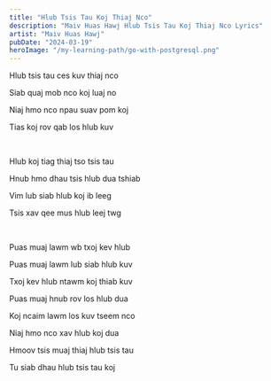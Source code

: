 ```yaml
---
title: "Hlub Tsis Tau Koj Thiaj Nco"
description: "Maiv Huas Hawj Hlub Tsis Tau Koj Thiaj Nco Lyrics"
artist: "Maiv Huas Hawj"
pubDate: "2024-03-19"
heroImage: "/my-learning-path/go-with-postgresql.png"
---
```


Hlub tsis tau ces kuv thiaj nco

Siab quaj mob nco koj luaj no

Niaj hmo nco npau suav pom koj

Tias koj rov qab los hlub kuv

<br />

Hlub koj tiag thiaj tso tsis tau

Hnub hmo dhau tsis hlub dua tshiab

Vim lub siab hlub koj ib leeg

Tsis xav qee mus hlub leej twg

<br />

Puas muaj lawm wb txoj kev hlub

Puas muaj lawm lub siab hlub kuv

Txoj kev hlub ntawm koj thiab kuv

Puas muaj hnub rov los hlub dua

Koj ncaim lawm los kuv tseem nco

Niaj hmo nco xav hlub koj dua

Hmoov tsis muaj thiaj hlub tsis tau

Tu siab dhau hlub tsis tau koj
